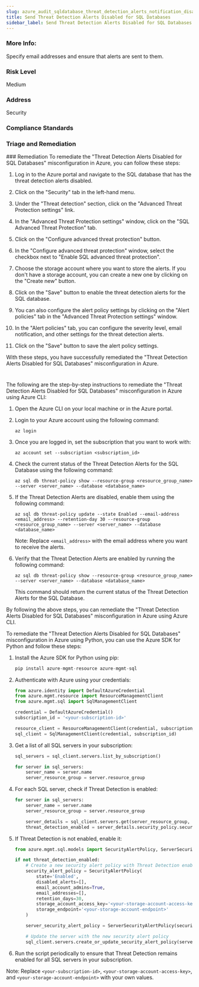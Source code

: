 ```yaml
---
slug: azure_audit_sqldatabase_threat_detection_alerts_notification_disabled
title: Send Threat Detection Alerts Disabled for SQL Databases
sidebar_label: Send Threat Detection Alerts Disabled for SQL Databases
---
```


### More Info:

Specify email addresses and ensure that alerts are sent to them.

### Risk Level

Medium

### Address

Security

### Compliance Standards



### Triage and Remediation
<Tabs>
<Tab title='Remediation'>
### Remediation

<AccordionGroup>
<Accordion title='Using Console' defaultOpen='true'>
To remediate the "Threat Detection Alerts Disabled for SQL Databases" misconfiguration in Azure, you can follow these steps:

1. Log in to the Azure portal and navigate to the SQL database that has the threat detection alerts disabled.

2. Click on the "Security" tab in the left-hand menu.

3. Under the "Threat detection" section, click on the "Advanced Threat Protection settings" link.

4. In the "Advanced Threat Protection settings" window, click on the "SQL Advanced Threat Protection" tab.

5. Click on the "Configure advanced threat protection" button.

6. In the "Configure advanced threat protection" window, select the checkbox next to "Enable SQL advanced threat protection".

7. Choose the storage account where you want to store the alerts. If you don't have a storage account, you can create a new one by clicking on the "Create new" button.

8. Click on the "Save" button to enable the threat detection alerts for the SQL database.

9. You can also configure the alert policy settings by clicking on the "Alert policies" tab in the "Advanced Threat Protection settings" window.

10. In the "Alert policies" tab, you can configure the severity level, email notification, and other settings for the threat detection alerts.

11. Click on the "Save" button to save the alert policy settings.

With these steps, you have successfully remediated the "Threat Detection Alerts Disabled for SQL Databases" misconfiguration in Azure.

#
</Accordion>

<Accordion title='Using CLI'>
The following are the step-by-step instructions to remediate the "Threat Detection Alerts Disabled for SQL Databases" misconfiguration in Azure using Azure CLI:

1. Open the Azure CLI on your local machine or in the Azure portal.

2. Login to your Azure account using the following command:
   ```
   az login
   ```

3. Once you are logged in, set the subscription that you want to work with:
   ```
   az account set --subscription <subscription_id>
   ```

4. Check the current status of the Threat Detection Alerts for the SQL Database using the following command:
   ```
   az sql db threat-policy show --resource-group <resource_group_name> --server <server_name> --database <database_name>
   ```

5. If the Threat Detection Alerts are disabled, enable them using the following command:
   ```
   az sql db threat-policy update --state Enabled --email-address <email_address> --retention-day 30 --resource-group <resource_group_name> --server <server_name> --database <database_name>
   ```

   Note: Replace `<email_address>` with the email address where you want to receive the alerts.

6. Verify that the Threat Detection Alerts are enabled by running the following command:
   ```
   az sql db threat-policy show --resource-group <resource_group_name> --server <server_name> --database <database_name>
   ```

   This command should return the current status of the Threat Detection Alerts for the SQL Database.

By following the above steps, you can remediate the "Threat Detection Alerts Disabled for SQL Databases" misconfiguration in Azure using Azure CLI.
</Accordion>

<Accordion title='Using Python'>
To remediate the "Threat Detection Alerts Disabled for SQL Databases" misconfiguration in Azure using Python, you can use the Azure SDK for Python and follow these steps:

1. Install the Azure SDK for Python using pip:

   ```python
   pip install azure-mgmt-resource azure-mgmt-sql
   ```

2. Authenticate with Azure using your credentials:

   ```python
   from azure.identity import DefaultAzureCredential
   from azure.mgmt.resource import ResourceManagementClient
   from azure.mgmt.sql import SqlManagementClient

   credential = DefaultAzureCredential()
   subscription_id = '<your-subscription-id>'

   resource_client = ResourceManagementClient(credential, subscription_id)
   sql_client = SqlManagementClient(credential, subscription_id)
   ```

3. Get a list of all SQL servers in your subscription:

   ```python
   sql_servers = sql_client.servers.list_by_subscription()

   for server in sql_servers:
       server_name = server.name
       server_resource_group = server.resource_group
   ```

4. For each SQL server, check if Threat Detection is enabled:

   ```python
   for server in sql_servers:
       server_name = server.name
       server_resource_group = server.resource_group

       server_details = sql_client.servers.get(server_resource_group, server_name)
       threat_detection_enabled = server_details.security_policy.security_alert_policy.state == 'Enabled'
   ```

5. If Threat Detection is not enabled, enable it:

   ```python
   from azure.mgmt.sql.models import SecurityAlertPolicy, ServerSecurityAlertPolicy

   if not threat_detection_enabled:
       # Create a new security alert policy with Threat Detection enabled
       security_alert_policy = SecurityAlertPolicy(
           state='Enabled',
           disabled_alerts=[],
           email_account_admins=True,
           email_addresses=[],
           retention_days=30,
           storage_account_access_key='<your-storage-account-access-key>',
           storage_endpoint='<your-storage-account-endpoint>'
       )

       server_security_alert_policy = ServerSecurityAlertPolicy(security_alert_policy=security_alert_policy)

       # Update the server with the new security alert policy
       sql_client.servers.create_or_update_security_alert_policy(server_resource_group, server_name, server_security_alert_policy)
   ```

6. Run the script periodically to ensure that Threat Detection remains enabled for all SQL servers in your subscription.

Note: Replace `<your-subscription-id>`, `<your-storage-account-access-key>`, and `<your-storage-account-endpoint>` with your own values.
</Accordion>

</AccordionGroup>
</Tab>
</Tabs>

